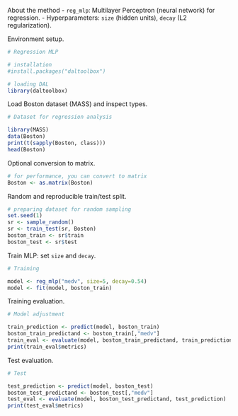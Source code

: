 About the method
- `reg_mlp`: Multilayer Perceptron (neural network) for regression.
- Hyperparameters: `size` (hidden units), `decay` (L2 regularization).

Environment setup.
```r
# Regression MLP

# installation 
#install.packages("daltoolbox")

# loading DAL
library(daltoolbox) 
```

Load Boston dataset (MASS) and inspect types.
```r
# Dataset for regression analysis

library(MASS)
data(Boston)
print(t(sapply(Boston, class)))
head(Boston)
```

Optional conversion to matrix.
```r
# for performance, you can convert to matrix
Boston <- as.matrix(Boston)
```

Random and reproducible train/test split.
```r
# preparing dataset for random sampling
set.seed(1)
sr <- sample_random()
sr <- train_test(sr, Boston)
boston_train <- sr$train
boston_test <- sr$test
```

Train MLP: set `size` and `decay`.
```r
# Training

model <- reg_mlp("medv", size=5, decay=0.54)
model <- fit(model, boston_train)
```

Training evaluation.
```r
# Model adjustment

train_prediction <- predict(model, boston_train)
boston_train_predictand <- boston_train[,"medv"]
train_eval <- evaluate(model, boston_train_predictand, train_prediction)
print(train_eval$metrics)
```

Test evaluation.
```r
# Test

test_prediction <- predict(model, boston_test)
boston_test_predictand <- boston_test[,"medv"]
test_eval <- evaluate(model, boston_test_predictand, test_prediction)
print(test_eval$metrics)
```


